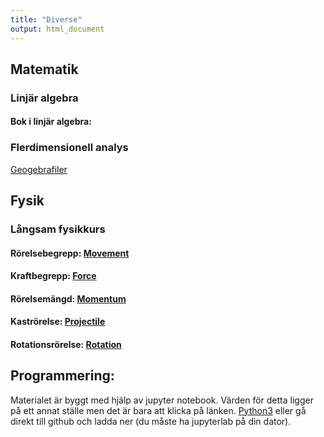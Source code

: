 ```yaml
---
title: "Diverse"
output: html_document
---
```


## Matematik
###   Linjär algebra
####   Bok i linjär algebra: <!-- [Bok](cognitrap.github.io/Matematik/Linjär_Algebra/LA1.pdf) -->


####     <!-- Resurs till Bok: [Del2](cognitrap.github.io/Matematik/Linjär_Algebra/Del2.pdf) -->


###   Flerdimensionell analys

[Geogebrafiler](cognitrap.github.io/Matematik/Flervariabelanalys/Geogebrafiler/ggbfiler.html)


#### <!-- -->



## Fysik
###    Långsam fysikkurs
#### Rörelsebegrepp: [Movement](cognitrap.github.io/Fysik/LångsamFysikkurs/Movement.pdf)

#### Kraftbegrepp: [Force](cognitrap.github.io/Fysik/LångsamFysikkurs/Force.pdf)

#### Rörelsemängd: [Momentum](cognitrap.github.io/Fysik/LångsamFysikkurs/Momentum.pdf)

#### Kaströrelse: [Projectile](cognitrap.github.io/Fysik/LångsamFysikkurs/Projectile.pdf)

#### Rotationsrörelse: [Rotation](cognitrap.github.io/Fysik/LångsamFysikkurs/Rotation.pdf)


#### <!-- -->
#### <!-- -->
## Programmering:

Materialet är byggt med hjälp av jupyter notebook. Värden för detta ligger på ett annat ställe men det är bara att klicka på länken. 
[Python3]( https://mybinder.org/v2/gh/cognitrap/progr/master?filepath=index.ipynb)
eller gå direkt till github och ladda ner (du måste ha jupyterlab på din dator).

